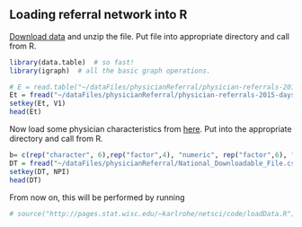 ## Loading referral network into R

[Download data](http://downloads.cms.gov/foia/physician-referrals-2014-2015-days365.zip) and unzip the file. Put file into appropriate directory and call from R.  


```r
library(data.table)  # so fast!
library(igraph)  # all the basic graph operations.

# E = read.table("~/dataFiles/physicianReferral/physician-referrals-2015-days365.txt",sep = ",", colClasses = c("character", "character","numeric", "numeric", "numeric"), col.names = c("from", "to", "count", "tmp1", "tmp2"))
Et = fread("~/dataFiles/physicianReferral/physician-referrals-2015-days365.txt",sep = ",",  colClasses = c("character", "character","numeric", "numeric", "numeric"))
setkey(Et, V1)
head(Et)
```


Now load some physician characteristics from [here](https://data.medicare.gov/views/bg9k-emty/files/rQdIQVZqsPNijOx_AgnNU4v9KnOBTB_UrxyPbgCDyK4?content_type=application%2Fzip%3B%20charset%3Dbinary&filename=physician_compare.zip). Put into the appropriate directory and call from R. 


```r
b= c(rep("character", 6),rep("factor",4), "numeric", rep("factor",6), "character", "character", "character", "numeric", rep("character",2), "factor", "character", "factor", "character", rep("character", 10), rep("factor", 6))
DT = fread("~/dataFiles/physicianReferral/National_Downloadable_File.csv",colClasses = b)
setkey(DT, NPI)
head(DT)
```

From now on, this will be performed by running 

```r
# source("http://pages.stat.wisc.edu/~karlrohe/netsci/code/loadData.R")
```


